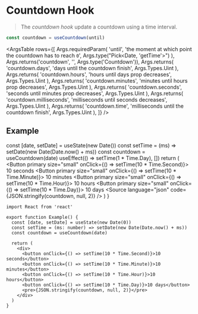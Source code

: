 
<Meta title="Hooks/useCountdown" />

# Countdown Hook

> The _countdown hook_ update a countdown using a time interval.

```ts
const countdown = useCountdown(until)
```

<ArgsTable
  rows={[
    Args.requiredParam(
      'until',
      'the moment at which point the countdown has to reach `0`',
      Args.type("Pick<Date, 'getTime'>")
    ),
    Args.returns('countdown', '', Args.type('Countdown')),
    Args.returns(
      'countdown.days',
      'days until the countdown finish',
      Args.Types.Uint
    ),
    Args.returns(
      'countdown.hours',
      'hours until days prop decreases',
      Args.Types.Uint
    ),
    Args.returns(
      'countdown.minutes',
      'minutes until hours prop decreases',
      Args.Types.Uint
    ),
    Args.returns(
      'countdown.seconds',
      'seconds until minutes prop decreases',
      Args.Types.Uint
    ),
    Args.returns(
      'countdown.milliseconds',
      'milliseconds until seconds decreases',
      Args.Types.Uint
    ),
    Args.returns(
      'countdown.time',
      'milliseconds until the countdown finish',
      Args.Types.Uint
    ),
  ]}
/>

## Example

  const [date, setDate] = useState(new Date())
  const setTime = (ms) => setDate(new Date(Date.now() + ms))
  const countdown = useCountdown(date)
  useEffect(() => setTime(1 * Time.Day), [])
  return (
    <Container>
      <Button primary size="small" onClick={() => setTime(10 * Time.Second)}>
        10 seconds
      </Button>
      <Button primary size="small" onClick={() => setTime(10 * Time.Minute)}>
        10 minutes
      </Button>
      <Button primary size="small" onClick={() => setTime(10 * Time.Hour)}>
        10 hours
      </Button>
      <Button primary size="small" onClick={() => setTime(10 * Time.Day)}>
        10 days
      </Button>
      <Source language="json" code={JSON.stringify(countdown, null, 2)} />
    </Container>
  )
}

<Live />

```tsx dark=true
import React from 'react'

export function Example() {
  const [date, setDate] = useState(new Date(0))
  const setTime = (ms: number) => setDate(new Date(Date.now() + ms))
  const countdown = useCountdown(date)

  return (
    <div>
      <button onClick={() => setTime(10 * Time.Second)}>10 seconds</button>
      <button onClick={() => setTime(10 * Time.Minute)}>10 minutes</button>
      <button onClick={() => setTime(10 * Time.Hour)}>10 hours</button>
      <button onClick={() => setTime(10 * Time.Day)}>10 days</button>
      <pre>{JSON.stringify(countdown, null, 2)}</pre>
    </div>
  )
}
```
